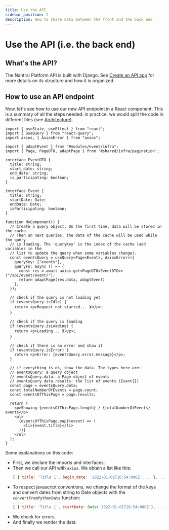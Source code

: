 ```yaml
---
title: Use the API
sidebar_position: 2
description: How to share data between the front and the back end
---
```


# Use the API (i.e. the back end)

## What's the API?

The Nantral Platform API is built with Django. See [Create an API app](/dev/backend/create-an-app/index.mdx)
for more details on its structure and how it is organized.

## How to use an API endpoint

Now, let's see how to use our new API endpoint in a React component.
This is a summary of all the steps needed: in practice, we would split
the code in different files (see [Architecture](/dev/frontend/architecture/architecture.mdx)).

```tsx title="MyComponent.tsx"
import { useState, useEffect } from "react";
import { useQuery } from "react-query";
import axios, { AxiosError } from "axios";

import { adaptEvent } from "#modules/event/infra";
import { Page, PageDTO, adaptPage } from '#shared/infra/pagination';

interface EventDTO {
  title: string;
  start_date: string;
  end_date: string;
  is_participating: boolean;
}

interface Event {
  title: string;
  startDate: Date;
  endDate: Date;
  isParticipating: boolean;
}

function MyComponent() {
  // Create a query object. On the first time, data will be stored in the cache.
  // Then on next queries, the data of the cache will be used while the query
  // is loading. The 'queryKey' is the index of the cache (add variables in the
  // list to update the query when some variables change).
  const eventsQuery = useQuery<Page<Event>, AxiosError>({
    queryKey: ["events"],
    queryFn: async () => {
      const res = await axios.get<PageDTO<EventDTO>>("/api/event/event/");
      return adaptPage(res.data, adaptEvent)
    },
  });

  // check if the query is not loading yet
  if (eventsQuery.isIdle) {
    return <p>Request not started... ⏳</p>;
  }

  // check if the query is loading
  if (eventsQuery.isLoading) {
    return <p>Loading... ⏳</p>;
  }

  // check if there is an error and show it
  if (eventsQuery.isError) {
    return <p>Error: {eventsQuery.error.message}</p>;
  }

  // if everything is ok, show the data. The types here are:
  // eventsQuery: a query object
  // eventsQuery.data: a Page object of events
  // eventsQuery.data.results: the list of events (Event[])
  const page = eventsQuery.data;
  const totalNumberOfEvents = page.count;
  const eventsOfThisPage = page.results;

  return (
    <p>Showing {eventsOfThisPage.length} / {totalNumberOfEvents} events</p>
    <ul>
      {eventsOfThisPage.map((event) => (
        <li>{event.title}</li>
      ))}
    </ul>
  );
}
```

Some explanations on this code:

-  First, we declare the imports and interfaces.
-  Then we call our API with `axios`. We obtain a list like this:
   ```js
   [ { title: 'Title 1', begin_date: '2022-01-01T16:54:000Z', ...}, ...]
   ```
-  To respect javascript conventions, we change the format of the keys
   and convert dates from string to Date objects with the `convertFromPythonData`
   function:
   ```js
   [ { title: 'Title 1', startDate: Date('2022-01-01T16:54:000Z'), ...}, ...]
   ```
-  We check for errors.
-  And finally we render the data.
